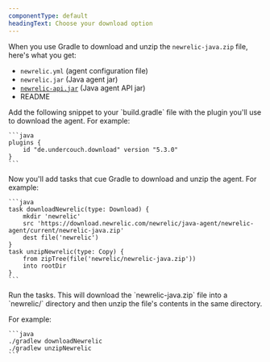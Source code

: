 ```yaml
---
componentType: default
headingText: Choose your download option
---
```


When you use Gradle to download and unzip the `newrelic-java.zip` file, here's what you get:

* `newrelic.yml` (agent configuration file)
* `newrelic.jar` (Java agent jar)
* [`newrelic-api.jar`](/docs/agents/java-agent/api-guides/guide-using-java-agent-api#api) (Java agent API jar)
* README

<CollapserGroup>
  <Collapser
    className="freq-link"
    id="step1"
    title="1. Configure `build.gradle`"
  >
Add the following snippet to your `build.gradle` file with the plugin you'll use to download the agent. For example:

    ```java
    plugins {
        id "de.undercouch.download" version "5.3.0"
    }
    ```
  </Collapser>
  <Collapser
    className="freq-link"
    id="step2"
    title="2. Unzip the agent by adding tasks"
  >
Now you'll add tasks that cue Gradle to download and unzip the agent. For example:

    ```java
    task downloadNewrelic(type: Download) {
        mkdir 'newrelic'
        src 'https://download.newrelic.com/newrelic/java-agent/newrelic-agent/current/newrelic-java.zip'
        dest file('newrelic')
    }
    task unzipNewrelic(type: Copy) {
        from zipTree(file('newrelic/newrelic-java.zip'))
        into rootDir
    }
    ```
  </Collapser>
  <Collapser
    className="freq-link"
    id="step3"
    title="3. Run tasks."
  >
Run the tasks. This will download the `newrelic-java.zip` file into a `newrelic/` directory and then unzip the file's contents in the same directory.

For example:

    ```java
    ./gradlew downloadNewrelic
    ./gradlew unzipNewrelic
    ```
  </Collapser>
</CollapserGroup>
